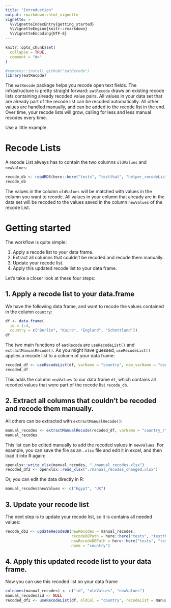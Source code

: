 ```yaml
---
title: "Introduction"
output: rmarkdown::html_vignette
vignette: >
  %\VignetteIndexEntry{getting_started}
  %\VignetteEngine{knitr::rmarkdown}
  %\VignetteEncoding{UTF-8}
---
```


```r
knitr::opts_chunk$set(
  collapse = TRUE,
  comment = "#>"
)
```

```r
#remotes::install_github("eatRecode") 
library(eatRecode)
```

The `eatRecode` package helps you recode open text fields.
The infrastructure is pretty straight forward: `eatRecode` draws on existing recode lists containing already recoded value pairs. All values in your data set that are already part of the recode list can be recoded automatically. All other values are handled manually, and can be added to the recode list in the end. Over time, your recode lists will grow, calling for less and less manual recodes every time. 

Use a little example. 

# Recode Lists
A recode List always has to contain the two columns `oldValues` and `newValues`:

```r
recode_db <- readRDS(here::here("tests", "testthat", "helper_recodeList.RDS"))
recode_db
```
The values in the column `oldValues` will be matched with values in the column you want to recode. All values in your column that already are in the data set will be recoded to the values saved in the column `newValues` of the recode List.

# Getting started
The workflow is quite simple:

1. Apply a recode list to your data frame.
1. Extract all columns that couldn't be recoded and recode them manually.
1. Update your recode list.
1. Apply this updated recode list to your data frame. 

Let's take a closer look at these four steps:

## 1. Apply a recode list to your data.frame
We have the following data frame, and want to recode the values contained in the column `country`:
```r
df <- data.frame(
  id = 1:4,
  country = c("Berlin", "Kairo", "England", "Schottland"))
df
```


The two main functions of `eatRecode` are `useRecodeList()` and `extractManualRecode()`. As you might have guessed, `useRecodeList()` applies a recode list to a column of your data frame:

```r
recoded_df <- useRecodeList(df, varName = "country", new_varName = "country_r", recodeList = recode_db)
recoded_df
```

This adds the column `newValues` to our data frame `df`, which contains all recoded values that were part of the recode list `recode_db`. 


## 2. Extract all columns that couldn't be recoded and recode them manually.

All others can be extracted with `extractManualRecode()`:

```r
manual_recodes <- extractManualRecode(recoded_df, varName = "country_r")
manual_recodes
```
This list can be edited manually to add the recoded values in `newValues`. For example, you can save the file as an `.xlsx` file and edit it in excel, and then load it into R again:

```r
openxlsx::write_xlsx(manual_recodes, "./manual_recodes.xlsx")
recoded_df2 <- openxlsx::read_xlsx("./manual_recodes_changed.xlsx")
```

Or, you can edit the data directly in R:
```r
manual_recodes$newValues <- c("Egypt", "UK")
```

## 3. Update your recode list 
The next step is to update your recode list, so it is contains all needed values:
```r
recode_db2 <- updateRecodeDB(newRecodes = manual_recodes,
                             recodeDBPath = here::here("tests", "testthat", "helper_recodeDB.xlsx"),
                             newRecodeDBPath = here::here("tests", "testthat", "helper_recodeDB_2.xlsx"), 
                             name = "country")
```

## 4. Apply this updated recode list to your data frame. 
Now you can use this recoded list on your data frame

```r
colnames(manual_recodes) <- c("id", "oldValues", "newValues")
manual_recodes$id <- NULL
recoded_df2 <- useRecodeList(df, oldCol = "country", recodeList = manual_recodes)
```

 
